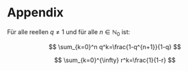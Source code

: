 # Appendix {.unnumbered}

::: {.callout-note}

Für alle reellen $q \neq 1$ und für alle $n \in \mathbb{N}_0$ ist:

$$
\sum_{k=0}^n q^k=\frac{1-q^{n+1}}{1-q}
$$

:::

$$
\sum_{k=0}^{\infty} r^k=\frac{1}{1-r}
$$